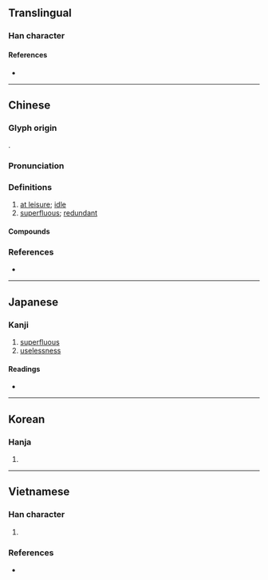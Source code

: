 {{character info/new}}
{{character info/new|codepoint=0x2F817}}
{{also|宂}}
==Translingual==

===Han character===
{{Han char|rn=14|rad=冖|as=02|sn=4|four=37217|canj=BHN,XBHN|ids=⿱冖几}}

====References====
* {{Han ref|kx=0130.130|dkj=01566|dj=0292.130|hdz=10302.160|uh=5197|ud=20887|bh=A4BE|bd=42174}}

----

==Chinese==
{{zh-forms|t2=宂}}

===Glyph origin===
{{Han etym}}
{{Han compound|宀|儿|ls=ic}}.

===Pronunciation===
{{zh-pron
|m=rǒng
|c=jung2,jung5
|mn=qz,xm:lióng/zz:jióng/lēng/tw:liōng
|mn_note=lióng/jióng - literary; lēng - verncaular; liōng - 量 in the Mainland
|mc=
|oc=y
|cat=a
}}

===Definitions===
{{zh-hanzi}}

# [[at leisure]]; [[idle]]
# [[superfluous]]; [[redundant]]

====Compounds====
{{zh-der|冗散|冗筆|冗贅|冗賦|冗官|冗詞贅句|心勞意冗|冗長|冗冗|冗員|冗食|冗兵|冗雜|冗費|冗忙|冗繁|窮冗|煩冗|浮冗|撥冗|繁冗|閑冗|荒冗冗}}

===References===
* {{R:yue:Hanzi}}

----

==Japanese==

===Kanji===
{{ja-kanji|grade=c|rs=冖02}}

# [[superfluous]]
# [[uselessness]]

====Readings====
* {{ja-readings|goon=[[にゅう]] (nyū)|kanon=[[じょう]] (jō)|kun=[[むだ]] (muda)}}

----

==Korean==

===Hanja===
{{ko-hanja|hangeul=용|rv=yong|mr=yong|y=yong}}

# {{defn|lang=ko|sort=冖02}}

----

==Vietnamese==

===Han character===
{{vi-readings|rs=冖02|hanviet=[[nhũng]], [[nhõng]], [[nhủng]], [[nũng]], [[nhùng]], [[võng]]}}

# {{defn|lang=vi|sort=冖02}}

===References===
* {{R:WinVNKey:Lê Sơn Thanh}}